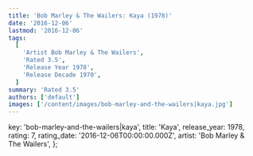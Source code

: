 ```yaml
---
title: 'Bob Marley & The Wailers: Kaya (1978)'
date: '2016-12-06'
lastmod: '2016-12-06'
tags:
  [
    'Artist Bob Marley & The Wailers',
    'Rated 3.5',
    'Release Year 1978',
    'Release Decade 1970',
  ]
summary: 'Rated 3.5'
authors: ['default']
images: ['/content/images/bob-marley-and-the-wailers|kaya.jpg']
---
```


  key: 'bob-marley-and-the-wailers|kaya',
  title: 'Kaya',
  release_year: 1978,
  rating: 7,
  rating_date: '2016-12-06T00:00:00.000Z',
  artist: 'Bob Marley & The Wailers',
};

<MusicRating data={data} />
